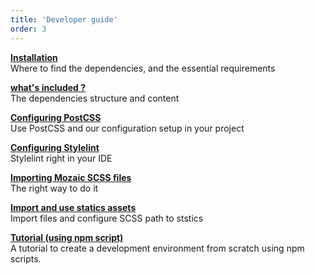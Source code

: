 ```yaml
---
title: 'Developer guide'
order: 3
---
```


**[Installation](Installation/)**  
Where to find the dependencies, and the essential requirements

**[what's included ?](whatsincluded/)**  
The dependencies structure and content

**[Configuring PostCSS](configurePostCss/)**  
Use PostCSS and our configuration setup in your project

**[Configuring Stylelint](configureStylelint/)**  
Stylelint right in your IDE

**[Importing Mozaic SCSS files](importingMozaicComponents/)**  
The right way to do it

**[Import and use statics assets](usingStaticAssets/)**  
Import files and configure SCSS path to ststics

**[Tutorial (using npm script)](npmScriptTutorial/)**  
A tutorial to create a development environment from scratch using npm scripts.
